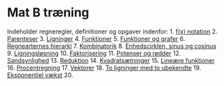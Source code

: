 # Mat B træning

Indeholder regneregler, definitioner og opgaver indenfor:
1. [f(x) notation](fx_notation.qmd)
2. [Parenteser](parenteser.qmd)
3. [Ligninger](ligninger.qmd)
4. [Funktioner](funktioner.qmd)
5. [Funktioner og grafer](funktioner_og_grafer.qmd)
6. [Regnearternes hierarki](pemdas.qmd)
7. [Kombinatorik](kombinatorik.qmd)
8. [Enhedscirklen, sinus og cosinus](enhedscirklen.qmd)
9. [Ligningsløsning](ligningsloesning.qmd)
10. [Faktorisering](faktorisering.qmd)
11. [Potenser og rødder](potenser_og_roedder.qmd)
12. [Sandsynlighed](sandsynlighed.qmd)
13. [Reduktion](reduktion.qmd)
14. [Kvadratsætninger](kvadratsaetninger.qmd)
15. [Lineære funktioner](lineaere_funktioner.qmd)
16. [Procentregning](procent.qmd)
17. [Vektorer](vektorer.qmd)
18. [To ligninger med to ubekendte](toligninger.qmd)
19. [Eksponentiel vækst](eksponentiel_vaekst.qmd) 
20. []()